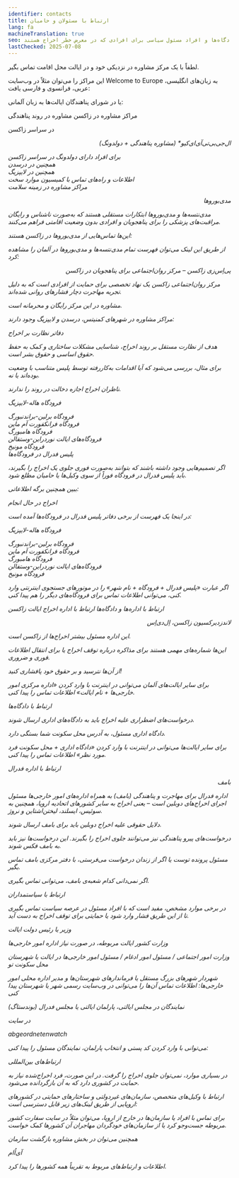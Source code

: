 ```yaml
---
identifier: contacts
title: ارتباط با مسئولان و حامیان
lang: fa
machineTranslation: true
seo: ارتباط‌های مهم برای حامیان در زاکسن – مراکز مشاوره، اداره‌ها، دادگاه‌ها و افراد مسئول سیاسی برای افرادی که در معرض خطر اخراج هستند.
lastChecked: 2025-07-08
---
```


لطفاً با یک مرکز مشاوره در نزدیکی خود و در ایالت محل اقامت تماس بگیر.

این مراکز را می‌توان مثلاً در وب‌سایت Welcome to Europe به زبان‌های انگلیسی، عربی، فرانسوی و فارسی یافت:

<ExternalShortLink identifier="w2eu_contacts" />

یا در شورای پناهندگان ایالت‌ها به زبان آلمانی:

<ExternalShortLink identifier="fluechtlingsraete" />
مراکز مشاوره در زاکسن
مشاوره در روند پناهندگی

در سراسر زاکسن

<ExternalShortLink identifier="sfr_avbpdf" /> <Address identifier="sfr_avb" /> <Address identifier="rlc_dresden" />
<Address identifier="rlc_leipzig" />
<p align="right">ال‌جی‌بی‌تی‌آی‌ای‌کیو* (مشاوره پناهندگی + دولدونگ)</p>
<Address identifier="gerede_dresden" /> <Address identifier="rosalinde" /> <Address identifier="lsvd_chemnitz" />
برای افراد دارای دولدونگ
در سراسر زاکسن
<Address identifier="sfr_perspectives" />
همچنین در درسدن
<Address identifier="sfr_perspektive_bleiberecht" /> <Address identifier="rlc_dresden" />
همچنین در لایپزیگ
<Address identifier="rlc_leipzig" /> <Address identifier="space_leipzig" />
اطلاعات و راه‌های تماس با کمیسیون موارد سخت
<ExternalShortLink identifier="saxhfk_hardship" /> <Address identifier="hfksachsen" />
مراکز مشاوره در زمینه سلامت
<p align="right">مدی‌بوروها</p>

مدی‌نتسه‌ها و مدی‌بوروها ابتکارات مستقلی هستند که به‌صورت ناشناس و رایگان مراقبت‌های پزشکی را برای پناهجویان و افرادی بدون وضعیت اقامتی فراهم می‌کنند.

این‌ها تماس‌هایی از مدی‌بوروها در زاکسن هستند:

<Address identifier="medibuero_chemnitz" /> <Address identifier="medinetz_dresden" /> <Address
  identifier="medinetz_leipzig" /> <Address identifier="medinetz_plauen" />

از طریق این لینک می‌توان فهرست تمام مدی‌نتسه‌ها و مدی‌بوروها در آلمان را مشاهده کرد:

<ExternalShortLink identifier="medibueros" />
<p align="right">پی‌اِس‌زی زاکسن – مرکز روان‌اجتماعی برای پناهجویان در زاکسن</p>

مرکز روان‌اجتماعی زاکسن یک نهاد تخصصی برای حمایت از افرادی است که به دلیل تجربه مهاجرت دچار فشارهای روانی شده‌اند.

مشاوره در این مرکز رایگان و محرمانه است.

<ExternalShortLink identifier="psz" />

مراکز مشاوره در شهرهای کمنیتس، درسدن و لایپزیگ وجود دارند:

<Address identifier="psz_chemnitz" /> <Address identifier="psz_dresden" /> <Address identifier="psz_leipzig" />
دفاتر نظارت بر اخراج

هدف از نظارت مستقل بر روند اخراج، شناسایی مشکلات ساختاری و کمک به حفظ حقوق اساسی و حقوق بشر است.

برای مثال، بررسی می‌شود که آیا اقدامات به‌کاررفته توسط پلیس متناسب با وضعیت بوده‌اند یا نه.

ناظران اخراج اجازه دخالت در روند را ندارند.

فرودگاه هاله-لایپزیگ
<Address identifier="airport_halle_leipzig" />
فرودگاه برلین-براندنبورگ
<Address identifier="airport_berlin-brandenburg" />
فرودگاه فرانکفورت آم ماین
<Address identifier="airport_frankfurt" />
فرودگاه هامبورگ
<Address identifier="airport_hh" />
فرودگاه‌های ایالت نوردراین-وستفالن
<Address identifier="airport_nrw" />
فرودگاه مونیخ
<Address identifier="airport_munich" />
پلیس فدرال در فرودگاه‌ها

اگر تصمیم‌هایی وجود داشته باشند که بتوانند به‌صورت فوری جلوی یک اخراج را بگیرند، باید پلیس فدرال در فرودگاه فوراً از سوی وکیل‌ها یا حامیان مطلع شود.

ببین همچنین برگه اطلاعاتی:

<InternalShortLink identifier="ongoing-deportation">اخراج در حال انجام</InternalShortLink>

در اینجا یک فهرست از برخی دفاتر پلیس فدرال در فرودگاه‌ها آمده است:

فرودگاه هاله-لایپزیگ
<Address identifier="bupo_leipzig" />
فرودگاه برلین-براندنبورگ
<Address identifier="bupo_ber" />
فرودگاه فرانکفورت آم ماین
<Address identifier="bupo_frankfurt" />
فرودگاه هامبورگ
<Address identifier="bupo_hh" />
فرودگاه‌های ایالت نوردراین-وستفالن
<Address identifier="bupo_duesseldorf" /> <Address identifier="bupo_koeln" />
فرودگاه مونیخ
<Address identifier="bupo_mun" />

اگر عبارت «پلیس فدرال + فرودگاه + نام شهر» را در موتورهای جستجوی اینترنتی وارد کنی، می‌توانی اطلاعات تماس برای فرودگاه‌های دیگر را هم پیدا کنی.

ارتباط با اداره‌ها و دادگاه‌ها
<Block identifier="fax" />
ارتباط با اداره اخراج ایالت زاکسن
<p align="right">لاندزدیرکسیون زاکسن، اِل‌دی‌اِس</p>

این اداره مسئول بیشتر اخراج‌ها از زاکسن است.

این‌ها شماره‌های مهمی هستند برای مذاکره درباره توقف اخراج یا برای انتقال اطلاعات فوری و ضروری.

از آن‌ها نترسید و بر حقوق خود پافشاری کنید!

<Address identifier="lds" />

برای سایر ایالت‌های آلمان می‌توانی در اینترنت با وارد کردن «اداره مرکزی امور خارجی‌ها + نام ایالت» اطلاعات تماس را پیدا کنی.

ارتباط با دادگاه‌ها

درخواست‌های اضطراری علیه اخراج باید به دادگاه‌های اداری ارسال شوند.

دادگاه اداری مسئول، به آدرس محل سکونت شما بستگی دارد.

<Address identifier="vg_chemnitz" /> <Address identifier="vg_dresden" /> <Address identifier="vg_leipzig" />

برای سایر ایالت‌ها می‌توانی در اینترنت با وارد کردن «دادگاه اداری + محل سکونت فرد مورد نظر» اطلاعات تماس را پیدا کنی.

ارتباط با اداره فدرال
<p align="right">بامف</p>

اداره فدرال برای مهاجرت و پناهندگی (بامف) به همراه اداره‌های امور خارجی‌ها مسئول اجرای اخراج‌های دوبلین است – یعنی اخراج به سایر کشورهای اتحادیه اروپا، همچنین به سوئیس، ایسلند، لیختن‌اشتاین و نروژ.

دلایل حقوقی علیه اخراج دوبلین باید برای بامف ارسال شوند.

درخواست‌های پیرو پناهندگی نیز می‌توانند جلوی اخراج را بگیرند. این درخواست‌ها نیز باید به بامف فکس شوند.

<Address identifier="bamf-dd" /> <Address identifier="bamf-le" /> <Address identifier="bamf-ch" />

مسئول پرونده توست یا اگر از زندان درخواست می‌فرستی، با دفتر مرکزی بامف تماس بگیر.

اگر نمی‌دانی کدام شعبه‌ی بامف، می‌توانی تماس بگیری.

<Address identifier="bamf-allg" />
ارتباط با سیاستمداران

در برخی موارد مشخص، مفید است که با افراد مسئول در عرصه سیاست تماس بگیری تا از این طریق فشار وارد شود یا حمایتی برای توقف اخراج به دست آید.

وزیر یا رئیس دولت ایالت

وزارت کشور ایالت مربوطه، در صورت نیاز اداره امور خارجی‌ها

وزارت امور اجتماعی / مسئول امور ادغام / مسئول امور خارجی‌ها در ایالت یا شهرستان محل سکونت تو

شهردار شهرهای بزرگ مستقل یا فرماندارهای شهرستان‌ها و مدیر اداره محلی امور خارجی‌ها: اطلاعات تماس آن‌ها را می‌توانی در وب‌سایت رسمی شهر یا شهرستان پیدا کنی

نمایندگان در مجلس ایالتی، پارلمان ایالتی یا مجلس فدرال (بوندستاگ)

در سایت

abgeordnetenwatch

می‌توانی با وارد کردن کد پستی و انتخاب پارلمان، نمایندگان مسئول را پیدا کنی:

<ExternalShortLink identifier="abgeordnetenwatch" />
ارتباط‌های بین‌المللی

در بسیاری موارد، نمی‌توان جلوی اخراج را گرفت. در این صورت، فرد اخراج‌شده نیاز به حمایت در کشوری دارد که به آن بازگردانده می‌شود.

ارتباط با وکیل‌های متخصص، سازمان‌های غیردولتی و ساختارهای حمایتی در کشورهای اروپایی از طریق لینک‌های زیر قابل دسترسی است:

<ExternalShortLink identifier="w2eu_contacts" /> <ExternalShortLink identifier="elena" />

برای تماس با افراد یا سازمان‌ها در خارج از اروپا، می‌توان مثلاً در سایت سفارت کشور مربوطه جست‌وجو کرد یا از سازمان‌های خودگردان مهاجران آن کشورها کمک خواست.

همچنین می‌توان در بخش مشاوره بازگشت سازمان

آی‌اُام

اطلاعات و ارتباط‌های مربوط به تقریباً همه کشورها را پیدا کرد.

<Block identifier="return" />
